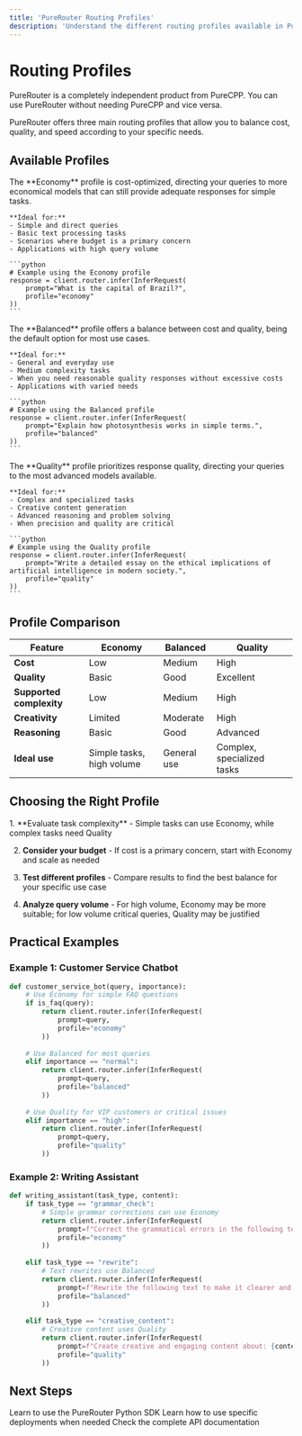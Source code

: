```yaml
---
title: 'PureRouter Routing Profiles'
description: 'Understand the different routing profiles available in PureRouter'
---
```


# Routing Profiles

<Note>
PureRouter is a completely independent product from PureCPP. You can use PureRouter without needing PureCPP and vice versa.
</Note>

PureRouter offers three main routing profiles that allow you to balance cost, quality, and speed according to your specific needs.

## Available Profiles

<AccordionGroup>
  <Accordion title="Economy" icon="piggy-bank">
    The **Economy** profile is cost-optimized, directing your queries to more economical models that can still provide adequate responses for simple tasks.
    
    **Ideal for:**
    - Simple and direct queries
    - Basic text processing tasks
    - Scenarios where budget is a primary concern
    - Applications with high query volume
    
    ```python
    # Example using the Economy profile
    response = client.router.infer(InferRequest(
        prompt="What is the capital of Brazil?",
        profile="economy"
    ))
    ```
  </Accordion>
  
  <Accordion title="Balanced" icon="scale-balanced">
    The **Balanced** profile offers a balance between cost and quality, being the default option for most use cases.
    
    **Ideal for:**
    - General and everyday use
    - Medium complexity tasks
    - When you need reasonable quality responses without excessive costs
    - Applications with varied needs
    
    ```python
    # Example using the Balanced profile
    response = client.router.infer(InferRequest(
        prompt="Explain how photosynthesis works in simple terms.",
        profile="balanced"
    ))
    ```
  </Accordion>
  
  <Accordion title="Quality" icon="gem">
    The **Quality** profile prioritizes response quality, directing your queries to the most advanced models available.
    
    **Ideal for:**
    - Complex and specialized tasks
    - Creative content generation
    - Advanced reasoning and problem solving
    - When precision and quality are critical
    
    ```python
    # Example using the Quality profile
    response = client.router.infer(InferRequest(
        prompt="Write a detailed essay on the ethical implications of artificial intelligence in modern society.",
        profile="quality"
    ))
    ```
  </Accordion>
</AccordionGroup>

## Profile Comparison

| Feature | Economy | Balanced | Quality |
|---------|---------|----------|----------|
| **Cost** | Low | Medium | High |
| **Quality** | Basic | Good | Excellent |
| **Supported complexity** | Low | Medium | High |
| **Creativity** | Limited | Moderate | High |
| **Reasoning** | Basic | Good | Advanced |
| **Ideal use** | Simple tasks, high volume | General use | Complex, specialized tasks |

## Choosing the Right Profile

<Steps>
  1. **Evaluate task complexity** - Simple tasks can use Economy, while complex tasks need Quality
  
  2. **Consider your budget** - If cost is a primary concern, start with Economy and scale as needed
  
  3. **Test different profiles** - Compare results to find the best balance for your specific use case
  
  4. **Analyze query volume** - For high volume, Economy may be more suitable; for low volume critical queries, Quality may be justified
</Steps>

## Practical Examples

### Example 1: Customer Service Chatbot

```python
def customer_service_bot(query, importance):
    # Use Economy for simple FAQ questions
    if is_faq(query):
        return client.router.infer(InferRequest(
            prompt=query,
            profile="economy"
        ))
    
    # Use Balanced for most queries
    elif importance == "normal":
        return client.router.infer(InferRequest(
            prompt=query,
            profile="balanced"
        ))
    
    # Use Quality for VIP customers or critical issues
    elif importance == "high":
        return client.router.infer(InferRequest(
            prompt=query,
            profile="quality"
        ))
```

### Example 2: Writing Assistant

```python
def writing_assistant(task_type, content):
    if task_type == "grammar_check":
        # Simple grammar corrections can use Economy
        return client.router.infer(InferRequest(
            prompt=f"Correct the grammatical errors in the following text: {content}",
            profile="economy"
        ))
    
    elif task_type == "rewrite":
        # Text rewrites use Balanced
        return client.router.infer(InferRequest(
            prompt=f"Rewrite the following text to make it clearer and more concise: {content}",
            profile="balanced"
        ))
    
    elif task_type == "creative_content":
        # Creative content uses Quality
        return client.router.infer(InferRequest(
            prompt=f"Create creative and engaging content about: {content}",
            profile="quality"
        ))
```

## Next Steps

<CardGroup>
  <Card title="Python SDK" icon="python" href="/purerouter/guides/sdk-python">
    Learn to use the PureRouter Python SDK
  </Card>
  
  <Card title="Deployments" icon="server" href="/purerouter/guides/deployments">
    Learn how to use specific deployments when needed
  </Card>
  
  <Card title="API Reference" icon="code" href="/purerouter/api/reference">
    Check the complete API documentation
  </Card>
</CardGroup>
